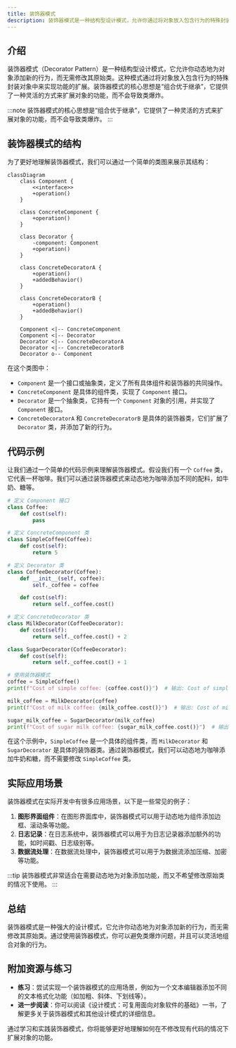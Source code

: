 ```yaml
---
title: 装饰器模式
description: 装饰器模式是一种结构型设计模式，允许你通过将对象放入包含行为的特殊封装对象中来为原对象增加新的行为。
---
```


## 介绍

装饰器模式（Decorator Pattern）是一种结构型设计模式，它允许你动态地为对象添加新的行为，而无需修改其原始类。这种模式通过将对象放入包含行为的特殊封装对象中来实现功能的扩展。装饰器模式的核心思想是“组合优于继承”，它提供了一种灵活的方式来扩展对象的功能，而不会导致类爆炸。

:::note
装饰器模式的核心思想是“组合优于继承”，它提供了一种灵活的方式来扩展对象的功能，而不会导致类爆炸。
:::

## 装饰器模式的结构

为了更好地理解装饰器模式，我们可以通过一个简单的类图来展示其结构：

```mermaid
classDiagram
    class Component {
        <<interface>>
        +operation()
    }

    class ConcreteComponent {
        +operation()
    }

    class Decorator {
        -component: Component
        +operation()
    }

    class ConcreteDecoratorA {
        +operation()
        +addedBehavior()
    }

    class ConcreteDecoratorB {
        +operation()
        +addedBehavior()
    }

    Component <|-- ConcreteComponent
    Component <|-- Decorator
    Decorator <|-- ConcreteDecoratorA
    Decorator <|-- ConcreteDecoratorB
    Decorator o-- Component
```

在这个类图中：

- `Component` 是一个接口或抽象类，定义了所有具体组件和装饰器的共同操作。
- `ConcreteComponent` 是具体的组件类，实现了 `Component` 接口。
- `Decorator` 是一个抽象类，它持有一个 `Component` 对象的引用，并实现了 `Component` 接口。
- `ConcreteDecoratorA` 和 `ConcreteDecoratorB` 是具体的装饰器类，它们扩展了 `Decorator` 类，并添加了新的行为。

## 代码示例

让我们通过一个简单的代码示例来理解装饰器模式。假设我们有一个 `Coffee` 类，它代表一杯咖啡。我们可以通过装饰器模式来动态地为咖啡添加不同的配料，如牛奶、糖等。

```python
# 定义 Component 接口
class Coffee:
    def cost(self):
        pass

# 定义 ConcreteComponent 类
class SimpleCoffee(Coffee):
    def cost(self):
        return 5

# 定义 Decorator 类
class CoffeeDecorator(Coffee):
    def __init__(self, coffee):
        self._coffee = coffee

    def cost(self):
        return self._coffee.cost()

# 定义 ConcreteDecorator 类
class MilkDecorator(CoffeeDecorator):
    def cost(self):
        return self._coffee.cost() + 2

class SugarDecorator(CoffeeDecorator):
    def cost(self):
        return self._coffee.cost() + 1

# 使用装饰器模式
coffee = SimpleCoffee()
print(f"Cost of simple coffee: {coffee.cost()}")  # 输出: Cost of simple coffee: 5

milk_coffee = MilkDecorator(coffee)
print(f"Cost of milk coffee: {milk_coffee.cost()}")  # 输出: Cost of milk coffee: 7

sugar_milk_coffee = SugarDecorator(milk_coffee)
print(f"Cost of sugar milk coffee: {sugar_milk_coffee.cost()}")  # 输出: Cost of sugar milk coffee: 8
```

在这个示例中，`SimpleCoffee` 是一个具体的组件类，而 `MilkDecorator` 和 `SugarDecorator` 是具体的装饰器类。通过装饰器模式，我们可以动态地为咖啡添加牛奶和糖，而不需要修改 `SimpleCoffee` 类。

## 实际应用场景

装饰器模式在实际开发中有很多应用场景，以下是一些常见的例子：

1. **图形界面组件**：在图形界面库中，装饰器模式可以用于动态地为组件添加边框、滚动条等功能。
2. **日志记录**：在日志系统中，装饰器模式可以用于为日志记录器添加额外的功能，如时间戳、日志级别等。
3. **数据流处理**：在数据流处理中，装饰器模式可以用于为数据流添加压缩、加密等功能。

:::tip
装饰器模式非常适合在需要动态地为对象添加功能，而又不希望修改原始类的情况下使用。
:::

## 总结

装饰器模式是一种强大的设计模式，它允许你动态地为对象添加新的行为，而无需修改其原始类。通过使用装饰器模式，你可以避免类爆炸问题，并且可以灵活地组合对象的行为。

## 附加资源与练习

- **练习**：尝试实现一个装饰器模式的应用场景，例如为一个文本编辑器添加不同的文本格式化功能（如加粗、斜体、下划线等）。
- **进一步阅读**：你可以阅读《设计模式：可复用面向对象软件的基础》一书，了解更多关于装饰器模式和其他设计模式的详细信息。

通过学习和实践装饰器模式，你将能够更好地理解如何在不修改现有代码的情况下扩展对象的功能。
